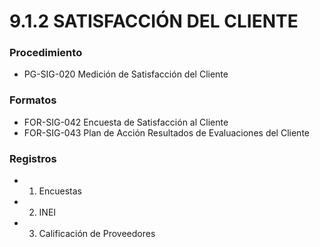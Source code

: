 # 9.1.2 SATISFACCIÓN DEL CLIENTE

### Procedimiento
  - PG-SIG-020 Medición de Satisfacción del Cliente

### Formatos
  - FOR-SIG-042 Encuesta de Satisfacción al Cliente
  - FOR-SIG-043 Plan de Acción Resultados de Evaluaciones del Cliente

### Registros
  - 1. Encuestas
  - 2. INEI
  - 3. Calificación de Proveedores
